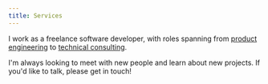 ```yaml
---
title: Services
---
```


I work as a freelance software developer, with roles spanning from [product engineering](/services/product-engineering) to [technical consulting](/services/technical-consulting).

I'm always looking to meet with new people and learn about new projects. If you'd like to talk, please get in touch!
